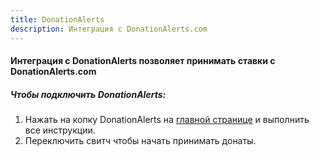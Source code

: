 ```yaml
---
title: DonationAlerts
description: Интеграция с DonationAlerts.com
---
```


#### Интеграция с DonationAlerts позволяет принимать ставки с DonationAlerts.com

##### Чтобы подключить DonationAlerts:

1. Нажать на копку DonationAlerts на [главной странице](/) и выполнить все инструкции.
2. Переключить свитч чтобы начать принимать донаты.
